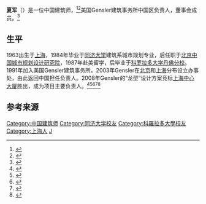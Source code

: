 {{Infobox architect
| name                  = 夏军
| birth_date           = 1963年
| birth_place           = {{CHN}}[[上海|上海]]
| nationality           = {{PRC}}
| alma_mater            = [[同济大学|同济大学]]<br>[[科罗拉多大学丹佛分校|科罗拉多大学丹佛分校]]
| significant_buildings = [[上海中心大厦|上海中心大厦]]
}}

'''夏军'''（{{bd|1963年||}}）是一位中国建筑师，<ref name=bio>{{cite web |url=http://www.ctbuh.org/CongressCommittees/LocalSteering/JunXia/tabid/3013/language/en-US/Default.aspx |title=Jun Xia |website=[[Council_on_Tall_Buildings_and_Urban_Habitat|Council on Tall Buildings and Urban Habitat]] |accessdate=2018-12-30 |archive-date=2019-01-14 |archive-url=https://web.archive.org/web/20190114171921/http://www.ctbuh.org/CongressCommittees/LocalSteering/JunXia/tabid/3013/language/en-US/Default.aspx |dead-url=no }}</ref><ref name=Atlantic>{{cite journal | journal=[[The_Atlantic|The Atlantic]] | url=https://www.theatlantic.com/magazine/archive/2012/11/jun-xia/309130/ | title=Brave Thinkers 2012: Jun Xia | date=November 2012 | accessdate=2018-12-30 | archive-date=2020-10-30 | archive-url=https://web.archive.org/web/20201030054347/https://www.theatlantic.com/magazine/archive/2012/11/jun-xia/309130/ | dead-url=no }}</ref>美国Gensler建筑事务所中国区负责人，董事会成员。<ref name=Bloomberg>{{cite web|url=https://www.bloomberg.com/research/stocks/private/person.asp?personId=317809821&privcapId=4259493&previousCapId=4259493&previousTitle=M.%20Arthur%20Gensler%20Jr.%20&%20Associates,%20Inc. | title= Jun Xia Executive Profile & Biography | website=[[Bloomberg_L.P.|Bloomberg L.P.]] | author=[[S&P_Global_Market_Intelligence|S&P Global Market Intelligence]] | accessdate=2019-01-01}}</ref>

==生平==
1963出生于[[上海|上海]]，1984年毕业于[[同济大学|同济大学]]建筑系城市规划专业，后任职于[[北京|北京]][[中国城市规划设计研究院|中国城市规划设计研究院]]，1987年赴美留学，后毕业于[[科罗拉多大学丹佛分校|科罗拉多大学丹佛分校]]。1991年加入美国Gensler建筑事务所。2003年Gensler在[[北京|北京]]和[[上海|上海]]分布设立办事处，由此返回中国担任负责人。2008年Gensler的“龙型”设计方案竞标[[上海中心大厦|上海中心大厦]]胜出，成为项目主要负责人。<ref name=Forbes>{{cite journal|date=August 7, 2013|author=Russell Flannery|work=[[Forbes|Forbes]]|title='There Is Never Going To Be A Building Like This In The U.S.'|url=https://www.forbes.com/sites/russellflannery/2013/08/07/there-is-never-going-to-be-a-building-like-this-in-the-u-s/|accessdate=2018-10-09|archive-date=2021-02-04|archive-url=https://web.archive.org/web/20210204011545/https://www.forbes.com/sites/russellflannery/2013/08/07/there-is-never-going-to-be-a-building-like-this-in-the-u-s/|dead-url=no}}</ref><ref>{{cite journal|date=June 6, 2013|work=[[Metropolis_(architecture_magazine)|Metropolis]]|author=Ben Ikenson|title=What's Inside Gensler’s Secret Sauce?|url=https://www.metropolismag.com/architecture/genslers-secret-sauce/|accessdate=2018-10-09|archive-date=2016-05-23|archive-url=https://web.archive.org/web/20160523034145/http://www.metropolismag.com/June-2013/Genslers-Secret-Sauce/|dead-url=no}}</ref><ref>{{cite journal|date=June 25, 2015|work=[[Los_Angeles_Times|Los Angeles Times]]|author=Julie Makinen|title=U.S. design firm puts its stamp on Shanghai skyline|url=https://www.latimes.com/business/la-fi-shanghai-tower-20150625-story.html|accessdate=2018-12-29|archive-date=2020-11-08|archive-url=https://web.archive.org/web/20201108124202/https://www.latimes.com/business/la-fi-shanghai-tower-20150625-story.html|dead-url=no}}</ref><ref>{{cite journal |title=夏军 中国第一高楼的背后 |date=April 21, 2015 |work=安邸中国新节奏 |url=https://mp.weixin.qq.com/s/8NCDzzGQKFCRSq-Yy3ZH8w |journal= |access-date=2021-01-30 |archive-date=2021-02-03 |archive-url=https://web.archive.org/web/20210203205547/https://mp.weixin.qq.com/s/8NCDzzGQKFCRSq-Yy3ZH8w |dead-url=no }}</ref><ref>{{cite journal |title=夏军 不求最高，只求最好 |date=Jan 26, 2015 |work=Gensler亚洲区设计总监、DAO陆道设计独立董事夏军 |url=http://www.archcy.com/focus/fortuneglobal500/04d0256ecfd2ab33 |journal= |access-date=2021-01-30 |archive-date=2019-04-14 |archive-url=https://web.archive.org/web/20190414080338/http://www.archcy.com/focus/fortuneglobal500/04d0256ecfd2ab33 |dead-url=no }}</ref>

==参考来源==
{{Reflist}}

{{Authority control}}
{{DEFAULTSORT:Xia, Jun}}
[[Category:中国建筑师|Category:中国建筑师]]
[[Category:同济大学校友|Category:同济大学校友]]
[[Category:科羅拉多大學校友|Category:科羅拉多大學校友]]
[[Category:上海人|Category:上海人]]
[[Category:夏姓|J]]